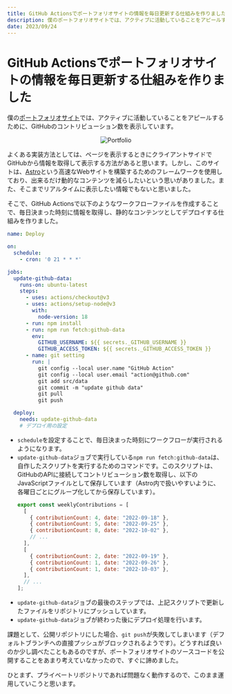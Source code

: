 ```yaml
---
title: GitHub Actionsでポートフォリオサイトの情報を毎日更新する仕組みを作りました
description: 僕のポートフォリオサイトでは、アクティブに活動していることをアピールするために、GitHubのコントリビューション数を表示しています。そこで、GitHub Actionsで以下のようなワークフローファイルを作成することで、毎日決まった時刻に情報を取得し、静的なコンテンツとしてデプロイする仕組みを作りました。
date: 2023/09/24
---
```


# GitHub Actionsでポートフォリオサイトの情報を毎日更新する仕組みを作りました

僕の[ポートフォリオサイト](https://portfolio-ot07.vercel.app/ja)では、アクティブに活動していることをアピールするために、GitHubのコントリビューション数を表示しています。

<div align="center" style={{ marginTop: "1rem" }}>
  <img src="/portfolio-cron/portfolio.png" alt="Portfolio" />
</div>

よくある実装方法としては、ページを表示するときにクライアントサイドでGitHubから情報を取得して表示する方法があると思います。しかし、このサイトは、[Astro](https://docs.astro.build/ja)という高速なWebサイトを構築するためのフレームワークを使用しており、出来るだけ動的なコンテンツを減らしたいという思いがありました。また、そこまでリアルタイムに表示したい情報でもないと思いました。

そこで、GitHub Actionsで以下のようなワークフローファイルを作成することで、毎日決まった時刻に情報を取得し、静的なコンテンツとしてデプロイする仕組みを作りました。

```yml
name: Deploy

on:
  schedule:
    - cron: '0 21 * * *'

jobs:
  update-github-data:
    runs-on: ubuntu-latest
    steps:
      - uses: actions/checkout@v3
      - uses: actions/setup-node@v3
        with:
          node-version: 18
      - run: npm install
      - run: npm run fetch:github-data
        env:
          GITHUB_USERNAME: ${{ secrets._GITHUB_USERNAME }}
          GITHUB_ACCESS_TOKEN: ${{ secrets._GITHUB_ACCESS_TOKEN }}
      - name: git setting
        run: |
          git config --local user.name "GitHub Action"
          git config --local user.email "action@github.com"
          git add src/data
          git commit -m "update github data"
          git pull
          git push

  deploy:
    needs: update-github-data
    # デプロイ用の設定
```

- `schedule`を設定することで、毎日決まった時刻にワークフローが実行されるようになります。
- `update-github-data`ジョブで実行している`npm run fetch:github-data`は、自作したスクリプトを実行するためのコマンドです。このスクリプトは、GitHubのAPIに接続してコントリビューション数を取得し、以下のJavaScriptファイルとして保存しています（Astro内で扱いやすいように、各曜日ごとにグループ化してから保存しています）。
  ```js
  export const weeklyContributions = [
    [
      { contributionCount: 4, date: "2022-09-18" },
      { contributionCount: 5, date: "2022-09-25" },
      { contributionCount: 8, date: "2022-10-02" },
      // ...
    ],
    [
      { contributionCount: 2, date: "2022-09-19" },
      { contributionCount: 1, date: "2022-09-26" },
      { contributionCount: 1, date: "2022-10-03" },
    ],
    // ...
  ];
  ```
- `update-github-data`ジョブの最後のステップでは、上記スクリプトで更新したファイルをリポジトリにプッシュしています。
- `update-github-data`ジョブが終わった後にデプロイ処理を行います。


課題として、公開リポジトリにした場合、`git push`が失敗してしまいます（デフォルトブランチへの直接プッシュがブロックされるようです）。どうすれば良いのか少し調べたこともあるのですが、ポートフォリオサイトのソースコードを公開することをあまり考えていなかったので、すぐに諦めました。

ひとまず、プライベートリポジトリであれば問題なく動作するので、このまま運用していこうと思います。
